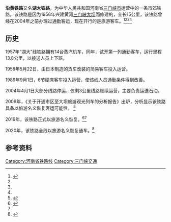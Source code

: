 {{Multiple issues|
{{Missing information|1=线路走向、运营情况|time=2020-07-14T01:44:08+00:00}}
{{Prose|time=2020-07-20T08:19:37+00:00}}
}}
'''沿黄铁路'''又名'''湖大铁路'''，为中华人民共和国河南省[[三门峡市|三门峡市]]运营中的一条市郊铁路，该铁路是因为1956年兴建黄河[[三门峡水利枢纽|三门峡大坝]]而修建的，全长15公里，该铁路曾经在2004年之前办理过通勤客运，现在开行的是旅游客车。<ref name="yangguang">{{cite web|url=http://hn.cri.cn/2019-11-05/71a0d498-95f2-9b50-bc84-2aa3b0c5cb24.html|title=三门峡市湖滨区：老铁路开行观光火车 一览沿黄盛景|publisher=中央广电总台|archive-url=http://www.freezepage.com/1594477035BWAAUEPIZX|archive-date=2020-07-11|access-date=2020-07-12|dead-url=no}}</ref><ref name="guanguang"/><ref name="quanxian"/><ref name="baogao"/>

==历史==
1957年“湖大”线铁路拥有14台蒸汽机车，同年，试开第一列通勤客车，运行里程13.8公里，以接送人员上下班。

1958年5月22日，由日本制造的货车改装的简易客车投入运营。

1989年9月1日，6节硬席客车投入运营，使该线人员通勤条件得到改善。

2004年4月1日大部分线路停运，仅剩3公里线路继续运营，主要负责运送石油。

2009年，《关于开通市区至大坝旅游观光列车的分析报告》出炉，分析显示该铁路具备以旅游名义恢复客运可能性。
<ref name="baogao">{{cite web|url=http://www.smx.gov.cn/html/content/132/2017-05/19/7086-1.html|title=留给我们的不只是记忆|publisher=三门峡市政府|archive-url=http://www.freezepage.com/1594477110AFNTIJNMJU|archive-date=2020-07-11|access-date=2020-07-12|dead-url=no}}</ref>

2019年，该铁路正式以旅游名义恢复。<ref name="guanguang">{{cite web|url=http://www.smx.gov.cn/html/content/132/2017-09/28/34334-1.html|title=全市首列观光火车开通|publisher=三门峡市政府|archive-url=http://www.freezepage.com/1594477357HCSIJAYAOY|archive-date=2020-07-11|access-date=2020-07-12|dead-url=no}}</ref><ref name="yangguang"/>

2020年，该铁路全线以旅游名义恢复通车。<ref name="quanxian">{{cite web|url=https://www.dahebao.cn/news/1532820?cid=1532820|title=我市2020乡村（民俗体验）旅游启动仪式 暨沿黄铁路观光火车全线通行首发式举行|publisher=三门峡市政府|archive-url=http://www.freezepage.com/1594515683LVYWKIAHEW|archive-date=2020-07-12|access-date=2020-07-12|dead-url=no}}</ref>

==参考资料==
{{reflist}}

{{中华人民共和国城市轨道交通}}

[[Category:河南省铁路线|Category:河南省铁路线]]
[[Category:三门峡交通|Category:三门峡交通]]